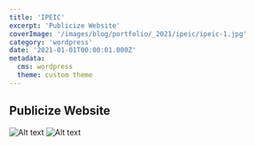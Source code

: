 ```yaml
---
title: 'IPEIC'
excerpt: 'Publicize Website'
coverImage: '/images/blog/portfolio/_2021/ipeic/ipeic-1.jpg'
category: 'wordpress'
date: '2021-01-01T00:00:01.000Z'
metadata:
  cms: wordpress
  theme: custom theme
---
```


## Publicize Website

![Alt text](/images/blog/portfolio/_2021/ipeic/ipeic-2.jpg)
![Alt text](/images/blog/portfolio/_2021/ipeic/ipeic-3.jpg)